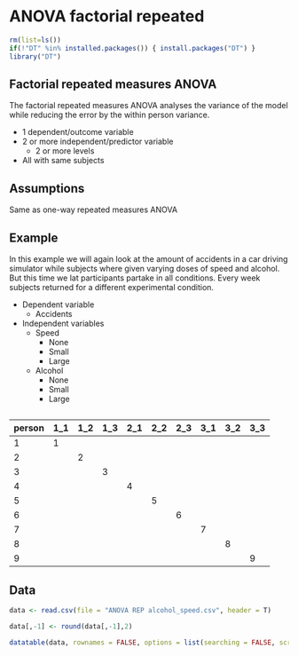 # ANOVA factorial repeated

```r
rm(list=ls())
if(!"DT" %in% installed.packages()) { install.packages("DT") }
library("DT")
```

## Factorial repeated measures ANOVA {.section}

The factorial repeated measures ANOVA analyses the variance of the model while reducing the error by the within person variance.

* 1 dependent/outcome variable
* 2 or more independent/predictor variable
    * 2 or more levels
* All with same subjects

## Assumptions

Same as one-way repeated measures ANOVA

## Example {.smaller}

In this example we will again look at the amount of accidents in a car driving simulator while subjects where given varying doses of speed and alcohol. But this time we lat participants partake in all conditions. Every week subjects returned for a different experimental condition.

* Dependent variable
    * Accidents
* Independent variables
    * Speed
        * None
        * Small
        * Large
    * Alcohol
        * None
        * Small
        * Large
        
## {.smaller}

person | 1_1 | 1_2 | 1_3 | 2_1 | 2_2 | 2_3 | 3_1 | 3_2 | 3_3
-------|-----|-----|-----|-----|-----|-----|-----|-----|----
1      | 1   |     |     |     |     |     |     |     |
2      |     | 2   |     |     |     |     |     |     |
3      |     |     | 3   |     |     |     |     |     |
4      |     |     |     | 4   |     |     |     |     |
5      |     |     |     |     | 5   |     |     |     |
6      |     |     |     |     |     | 6   |     |     |
7      |     |     |     |     |     |     | 7   |     |
8      |     |     |     |     |     |     |     | 8   |
9      |     |     |     |     |     |     |     |     | 9

## Data {.smaller}

```r
data <- read.csv(file = "ANOVA REP alcohol_speed.csv", header = T)

data[,-1] <- round(data[,-1],2)

datatable(data, rownames = FALSE, options = list(searching = FALSE, scrollY = 415, paging = F, info = F))
```


